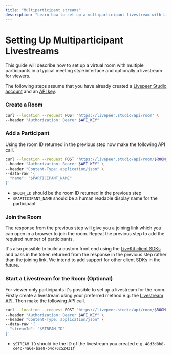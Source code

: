 ```yaml
---
title: "Multiparticipant streams"
description: "Learn how to set up a multiparticipant livestream with Livepeer API"
---
```



# Setting Up Multiparticipant Livestreams

This guide will describe how to set up a virtual room with multiple participants in a typical meeting style interface and optionally a livestream for viewers.

The following steps assume that you have already created a [Livepeer Studio account](https://livepeer.studio/) and an [API key](https://docs.livepeer.org/guides/developing/quickstart).

### Create a Room

```bash
curl --location --request POST "https://livepeer.studio/api/room" \
--header "Authorization: Bearer $API_KEY"
```

### Add a Participant

Using the room ID returned in the previous step now make the following API call.

```bash Call the add participant API
curl --location --request POST "https://livepeer.studio/api/room/$ROOM_ID/user" \
--header "Authorization: Bearer $API_KEY" \
--header "Content-Type: application/json" \
--data-raw '{
  "name": "$PARTICIPANT_NAME"
}'
```

- `$ROOM_ID` should be the room ID returned in the previous step
- `$PARTICIPANT_NAME` should be a human readable display name for the participant

### Join the Room

The response from the previous step will give you a joining link which you can open in a browser to join the room. Repeat the previous step to add the required number of participants.

It's also possible to build a custom front end using the [LiveKit client SDKs](https://docs.livekit.io/references/client-sdks/) and pass in the token returned from the response in the previous step rather than the joining link. We intend to add support for other client SDKs in the future.

### Start a Livestream for the Room (Optional)

For viewer only participants it's possible to set up a livestream for the room. Firstly create a livestream using your preferred method e.g. the [Livestream API](/reference/api/create-stream). Then make the following API call.

```bash
curl --location --request POST "https://livepeer.studio/api/room/$ROOM_ID/egress" \
--header "Authorization: Bearer $API_KEY" \
--header "Content-Type: application/json" \
--data-raw '{
  "streamId": "$STREAM_ID"
}'
```

- `$STREAM_ID` should be the ID of the livestream you created e.g. `48d3d8b8-ce4c-4a6e-bae8-b4c76c52431f`
